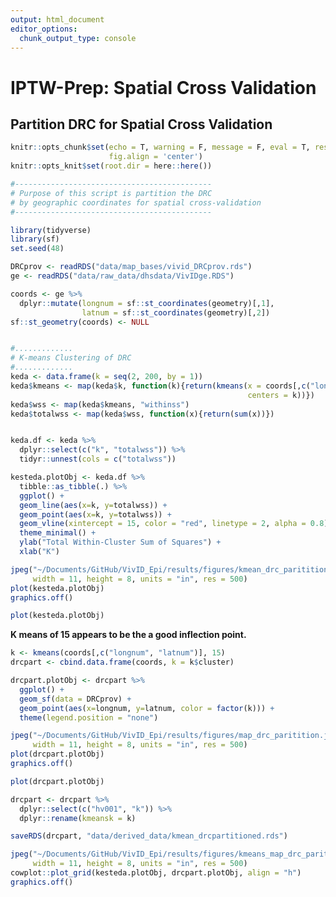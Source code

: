 ```yaml
---
output: html_document
editor_options: 
  chunk_output_type: console
---
```

# IPTW-Prep: Spatial Cross Validation

## Partition DRC for Spatial Cross Validation

```r
knitr::opts_chunk$set(echo = T, warning = F, message = F, eval = T, results = 'hide',
                      fig.align = 'center')
knitr::opts_knit$set(root.dir = here::here())
```
```r
#--------------------------------------------
# Purpose of this script is partition the DRC
# by geographic coordinates for spatial cross-validation
#--------------------------------------------

library(tidyverse)
library(sf)
set.seed(48)

DRCprov <- readRDS("data/map_bases/vivid_DRCprov.rds")
ge <- readRDS("data/raw_data/dhsdata/VivIDge.RDS")

coords <- ge %>% 
  dplyr::mutate(longnum = sf::st_coordinates(geometry)[,1],
                latnum = sf::st_coordinates(geometry)[,2])
sf::st_geometry(coords) <- NULL


#.............
# K-means Clustering of DRC
#.............
keda <- data.frame(k = seq(2, 200, by = 1))
keda$kmeans <- map(keda$k, function(k){return(kmeans(x = coords[,c("longnum", "latnum")], 
                                                     centers = k))})
keda$wss <- map(keda$kmeans, "withinss")
keda$totalwss <- map(keda$wss, function(x){return(sum(x))})


keda.df <- keda %>% 
  dplyr::select(c("k", "totalwss")) %>% 
  tidyr::unnest(cols = c("totalwss"))

kesteda.plotObj <- keda.df %>% 
  tibble::as_tibble(.) %>% 
  ggplot() +
  geom_line(aes(x=k, y=totalwss)) + 
  geom_point(aes(x=k, y=totalwss)) +
  geom_vline(xintercept = 15, color = "red", linetype = 2, alpha = 0.8) +
  theme_minimal() + 
  ylab("Total Within-Cluster Sum of Squares") +
  xlab("K")

jpeg("~/Documents/GitHub/VivID_Epi/results/figures/kmean_drc_paritition.jpg",
     width = 11, height = 8, units = "in", res = 500)
plot(kesteda.plotObj)
graphics.off()


```

```r
plot(kesteda.plotObj)
```
**K means of 15 appears to be the a good inflection point.**


```r
k <- kmeans(coords[,c("longnum", "latnum")], 15)
drcpart <- cbind.data.frame(coords, k = k$cluster) 

drcpart.plotObj <- drcpart %>% 
  ggplot() + 
  geom_sf(data = DRCprov) + 
  geom_point(aes(x=longnum, y=latnum, color = factor(k))) +
  theme(legend.position = "none")

jpeg("~/Documents/GitHub/VivID_Epi/results/figures/map_drc_paritition.jpg",
     width = 11, height = 8, units = "in", res = 500)
plot(drcpart.plotObj)
graphics.off()


```

```r
plot(drcpart.plotObj)
```


```r
drcpart <- drcpart %>% 
  dplyr::select(c("hv001", "k")) %>% 
  dplyr::rename(kmeansk = k)

saveRDS(drcpart, "data/derived_data/kmean_drcpartitioned.rds")

```

```r


jpeg("~/Documents/GitHub/VivID_Epi/results/figures/kmeans_map_drc_paritition.jpg",
     width = 11, height = 8, units = "in", res = 500)
cowplot::plot_grid(kesteda.plotObj, drcpart.plotObj, align = "h")
graphics.off()


```

